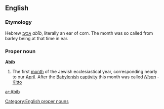 ==English==

===Etymology===
Hebrew [[אביב|אביב]] ''abīb'', literally an ear of corn. The month was so called from barley being at that time in ear.

===Proper noun===
'''Abib'''

# The first [[month]] of the Jewish ecclesiastical year, corresponding nearly to our [[April]]. After the [[Babylonish]] [[captivity]] this month was called ''[[Nisan]]'' - [[Kitto]]

[[Category:English proper nouns]]

[[ar:Abib]]